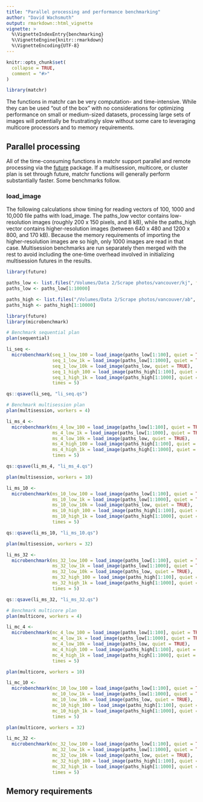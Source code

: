 ```yaml
---
title: "Parallel processing and performance benchmarking"
author: "David Wachsmuth"
output: rmarkdown::html_vignette
vignette: >
  %\VignetteIndexEntry{benchmarking}
  %\VignetteEngine{knitr::rmarkdown}
  %\VignetteEncoding{UTF-8}
---
```


```r
knitr::opts_chunk$set(
  collapse = TRUE,
  comment = "#>"
)
```

```r
library(matchr)
```

The functions in matchr can be very computation- and time-intensive. While they can be used "out of the box" with no considerations for optimizing performance on small or medium-sized datasets, processing large sets of images will potentially be frustratingly slow without some care to leveraging multicore processors and to memory requirements.

## Parallel processing 

All of the time-consuming functions in matchr support parallel and remote processing via the [future](https://cran.r-project.org/web/packages/future/vignettes/future-1-overview.html) package. If a multisession, multicore, or cluster plan is set through future, matchr functions will generally perform substantially faster. Some benchmarks follow.

### load_image

The following calculations show timing for reading vectors of 100, 1000 and 10,000 file paths with load_image. The paths_low vector contains low-resolution images (roughly 200 x 150 pixels, and 8 kB), while the paths_high vector contains higher-resolution images (between 640 x 480 and 1200 x 800, and 170 kB). Because the memory requirements of importing the higher-resolution images are so high, only 1000 images are read in that case. Multisession benchmarks are run separately then merged with the rest to avoid including the one-time overhead involved in initializing multisession futures in the results.

```r

library(future)

paths_low <- list.files("/Volumes/Data 2/Scrape photos/vancouver/kj", full.names = TRUE)
paths_low <- paths_low[1:10000]

paths_high <- list.files("/Volumes/Data 2/Scrape photos/vancouver/ab", full.names = TRUE)
paths_high <- paths_high[1:10000]

library(future)
library(microbenchmark)

# Benchmark sequential plan
plan(sequential)

li_seq <-
  microbenchmark(seq_1_low_100 = load_image(paths_low[1:100], quiet = TRUE),
                 seq_1_low_1k = load_image(paths_low[1:1000], quiet = TRUE),
                 seq_1_low_10k = load_image(paths_low, quiet = TRUE),
                 seq_1_high_100 = load_image(paths_high[1:100], quiet = TRUE),
                 seq_1_high_1k = load_image(paths_high[1:1000], quiet = TRUE),
                 times = 5)

qs::qsave(li_seq, "li_seq.qs")

# Benchmark multisession plan
plan(multisession, workers = 4)

li_ms_4 <-
  microbenchmark(ms_4_low_100 = load_image(paths_low[1:100], quiet = TRUE),
                 ms_4_low_1k = load_image(paths_low[1:1000], quiet = TRUE),
                 ms_4_low_10k = load_image(paths_low, quiet = TRUE),
                 ms_4_high_100 = load_image(paths_high[1:100], quiet = TRUE),
                 ms_4_high_1k = load_image(paths_high[1:1000], quiet = TRUE),
                 times = 5)

qs::qsave(li_ms_4, "li_ms_4.qs")

plan(multisession, workers = 10)

li_ms_10 <-
  microbenchmark(ms_10_low_100 = load_image(paths_low[1:100], quiet = TRUE),
                 ms_10_low_1k = load_image(paths_low[1:1000], quiet = TRUE),
                 ms_10_low_10k = load_image(paths_low, quiet = TRUE),
                 ms_10_high_100 = load_image(paths_high[1:100], quiet = TRUE),
                 ms_10_high_1k = load_image(paths_high[1:1000], quiet = TRUE),
                 times = 5)

qs::qsave(li_ms_10, "li_ms_10.qs")

plan(multisession, workers = 32)

li_ms_32 <-
  microbenchmark(ms_32_low_100 = load_image(paths_low[1:100], quiet = TRUE),
                 ms_32_low_1k = load_image(paths_low[1:1000], quiet = TRUE),
                 ms_32_low_10k = load_image(paths_low, quiet = TRUE),
                 ms_32_high_100 = load_image(paths_high[1:100], quiet = TRUE),
                 ms_32_high_1k = load_image(paths_high[1:1000], quiet = TRUE),
                 times = 5)

qs::qsave(li_ms_32, "li_ms_32.qs")

# Benchmark multicore plan
plan(multicore, workers = 4)

li_mc_4 <-
  microbenchmark(mc_4_low_100 = load_image(paths_low[1:100], quiet = TRUE),
                 mc_4_low_1k = load_image(paths_low[1:1000], quiet = TRUE),
                 mc_4_low_10k = load_image(paths_low, quiet = TRUE),
                 mc_4_high_100 = load_image(paths_high[1:100], quiet = TRUE),
                 mc_4_high_1k = load_image(paths_high[1:1000], quiet = TRUE),
                 times = 5)

plan(multicore, workers = 10)

li_mc_10 <-
  microbenchmark(mc_10_low_100 = load_image(paths_low[1:100], quiet = TRUE),
                 mc_10_low_1k = load_image(paths_low[1:1000], quiet = TRUE),
                 mc_10_low_10k = load_image(paths_low, quiet = TRUE),
                 mc_10_high_100 = load_image(paths_high[1:100], quiet = TRUE),
                 mc_10_high_1k = load_image(paths_high[1:1000], quiet = TRUE),
                 times = 5)

plan(multicore, workers = 32)

li_mc_32 <-
  microbenchmark(mc_32_low_100 = load_image(paths_low[1:100], quiet = TRUE),
                 mc_32_low_1k = load_image(paths_low[1:1000], quiet = TRUE),
                 mc_32_low_10k = load_image(paths_low, quiet = TRUE),
                 mc_32_high_100 = load_image(paths_high[1:100], quiet = TRUE),
                 mc_32_high_1k = load_image(paths_high[1:1000], quiet = TRUE),
                 times = 5)


```


## Memory requirements
